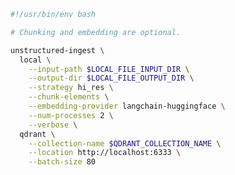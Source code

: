 ```bash Shell
#!/usr/bin/env bash

# Chunking and embedding are optional.

unstructured-ingest \
  local \
    --input-path $LOCAL_FILE_INPUT_DIR \
    --output-dir $LOCAL_FILE_OUTPUT_DIR \
    --strategy hi_res \
    --chunk-elements \
    --embedding-provider langchain-huggingface \
    --num-processes 2 \
    --verbose \
  qdrant \
    --collection-name $QDRANT_COLLECTION_NAME \
    --location http://localhost:6333 \
    --batch-size 80
```
